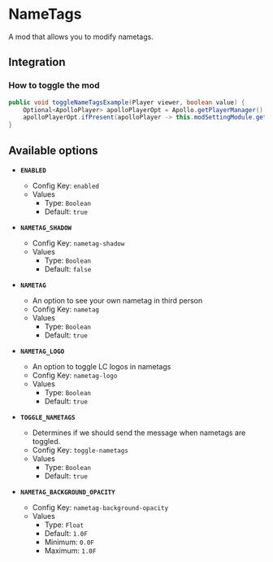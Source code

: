 # NameTags

A mod that allows you to modify nametags.

## Integration

### How to toggle the mod

```java
public void toggleNameTagsExample(Player viewer, boolean value) {
    Optional<ApolloPlayer> apolloPlayerOpt = Apollo.getPlayerManager().getPlayer(viewer.getUniqueId());
    apolloPlayerOpt.ifPresent(apolloPlayer -> this.modSettingModule.getOptions().set(apolloPlayer, ModNametag.ENABLED, value));
}
```

## Available options

- __`ENABLED`__
    - Config Key: `enabled`
    - Values
        - Type: `Boolean`
        - Default: `true`

- __`NAMETAG_SHADOW`__
    - Config Key: `nametag-shadow`
    - Values
        - Type: `Boolean`
        - Default: `false`

- __`NAMETAG`__
    - An option to see your own nametag in third person
    - Config Key: `nametag`
    - Values
        - Type: `Boolean`
        - Default: `true`

- __`NAMETAG_LOGO`__
    - An option to toggle LC logos in nametags
    - Config Key: `nametag-logo`
    - Values
        - Type: `Boolean`
        - Default: `true`

- __`TOGGLE_NAMETAGS`__
    - Determines if we should send the message when nametags are toggled.
    - Config Key: `toggle-nametags`
    - Values
        - Type: `Boolean`
        - Default: `true`

- __`NAMETAG_BACKGROUND_OPACITY`__
    - Config Key: `nametag-background-opacity`
    - Values
        - Type: `Float`
        - Default: `1.0F`
        - Minimum: `0.0F`
        - Maximum: `1.0F`

